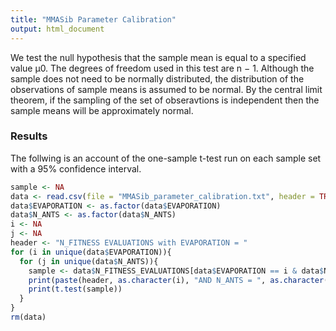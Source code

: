 ```yaml
---
title: "MMASib Parameter Calibration"
output: html_document
---
```


We test the null hypothesis that the sample mean is equal to a specified value μ0. The degrees of freedom used in this test are n − 1. Although the sample does not need to be normally distributed, the distribution of the observations of sample means is assumed to be normal. By the central limit theorem, if the sampling of the set of obseravtions is independent then the sample means will be approximately normal.

### Results

The follwing is an account of the one-sample t-test run on each sample set with a 95% confidence interval. 

```r
sample <- NA
data <- read.csv(file = "MMASib_parameter_calibration.txt", header = TRUE, sep = " ", skip = 14)
data$EVAPORATION <- as.factor(data$EVAPORATION)
data$N_ANTS <- as.factor(data$N_ANTS)
i <- NA
j <- NA
header <- "N_FITNESS EVALUATIONS with EVAPORATION = "
for (i in unique(data$EVAPORATION)){
  for (j in unique(data$N_ANTS)){
    sample <- data$N_FITNESS_EVALUATIONS[data$EVAPORATION == i & data$N_ANTS == j]
    print(paste(header, as.character(i), "AND N_ANTS = ", as.character(j)))
    print(t.test(sample))
  }
}
rm(data)
```